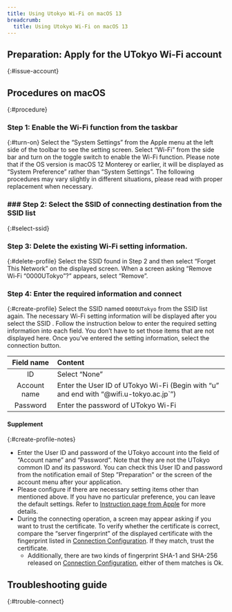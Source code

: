 ```yaml
---
title: Using Utokyo Wi-Fi on macOS 13
breadcrumb:
  title: Using Utokyo Wi-Fi on macOS 13
---
```



<Mfa100 />

<Intro kindOfTerminal="terminal with macOS 13 Ventura" confirmedTerminal="（MacBook Pro with macOS 13 Ventura）"/>

## Preparation: Apply for the UTokyo Wi-Fi account
{:#issue-account}
<IssueAccount />

## Procedures on macOS
{:#procedure}
### Step 1: Enable the Wi-Fi function from the taskbar
{:#turn-on}
Select the “System Settings” from the Apple menu at the left side of the toolbar to see the setting screen. Select “Wi-Fi” from the side bar and turn on the toggle switch to enable the Wi-Fi function.
Please note that if the OS version is macOS 12 Monterey or earlier, it will be displayed as  “System Preference” rather than “System Settings”. The following procedures may vary slightly in different situations, please read with proper replacement when necessary.

### ### Step 2: Select the SSID of connecting destination from the SSID list
{:#select-ssid}
<SelectSsid  userIdField="account name"/>

### Step 3: Delete the existing Wi-Fi setting information.
{:#delete-profile}
<DeleteProfile  userIdField="アカウント名"/>
Select the SSID found in Step 2 and then select “Forget This Network” on the displayed screen.  When a screen asking “Remove Wi‑Fi “0000UTokyo”?” appears,  select “Remove”.

### Step 4: Enter the required information and connect
{:#create-profile}
Select the SSID named `0000UTokyo` from the SSID list again.
The necessary Wi-Fi setting information will be displayed after you select the SSID . Follow the instruction below to enter the required setting information into each field. You don’t have to set those items that are not displayed here. Once you’ve entered the setting information, select the connection button.

| Field name    | Content     |
| :-----------: | :------------------- |
| ID            | Select “None”      |
| Account name       | Enter the User ID of UTokyo Wi-Fi (Begin with “u” and end with “@wifi.u-tokyo.ac.jp`”) |
| Password      | Enter the password of UTokyo Wi-Fi      |

#### Supplement
{:#create-profile-notes}
* Enter the User ID and password of the UTokyo account into the field of “Account name” and “Password”. Note that they are not the UTokyo common ID and its password. You can check this User ID and password from the notification email of Step ”Preparation” or the screen of the account menu after your application.
* Please configure if there are necessary setting items other than mentioned above. If you have no particular preference, you can leave the default settings. Refer to [Instruction page from Apple]((https://support.apple.com/ja-jp/guide/mac-help/mh11935/mac)) for more details.
*  During the connecting operation, a screen may appear asking if you want to trust the certificate. To verify whether the certificate is correct, compare the “server fingerprint” of the displayed certificate with the fingerprint listed in [Connection Configuration](/utokyo_wifi/#connect-configuration). If they match, trust the certificate.
    * Additionally, there are two kinds of fingerprint SHA-1 and SHA-256 released on [Connection Configuration](/utokyo_wifi/#connect-configuration), either of them matches is Ok.

## Troubleshooting guide
{:#trouble-connect}
<TroubleConnect />
